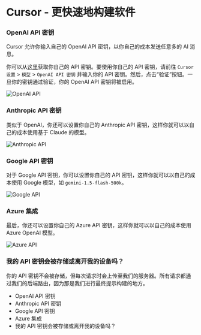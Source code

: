 # Cursor - 更快速地构建软件

### OpenAI API 密钥

Cursor 允许你输入自己的 OpenAI API 密钥，以你自己的成本发送任意多的 AI 消息。

你可以从[这里](https://www.openai.com/api-keys)获取你自己的 API 密钥。要使用你自己的 API 密钥，请前往 `Cursor 设置` > `模型` > `OpenAI API 密钥` 并输入你的 API 密钥。然后，点击“验证”按钮。一旦你的密钥通过验证，你的 OpenAI API 密钥将被启用。

![OpenAI API](https://mintlify.s3-us-west-1.amazonaws.com/cursor/images/misc/openai-api.png)

### Anthropic API 密钥

类似于 OpenAI，你还可以设置你自己的 Anthropic API 密钥，这样你就可以以自己的成本使用基于 Claude 的模型。

![Anthropic API](https://mintlify.s3-us-west-1.amazonaws.com/cursor/images/misc/anthropic-api.png)

### Google API 密钥

对于 Google API 密钥，你可以设置你自己的 API 密钥，这样你就可以以自己的成本使用 Google 模型，如 `gemini-1.5-flash-500k`。

![Google API](https://mintlify.s3-us-west-1.amazonaws.com/cursor/images/misc/google-api.png)

### Azure 集成

最后，你还可以设置你自己的 Azure API 密钥，这样你就可以以自己的成本使用 Azure OpenAI 模型。

![Azure API](https://mintlify.s3-us-west-1.amazonaws.com/cursor/images/misc/azure-api.png)

### 我的 API 密钥会被存储或离开我的设备吗？

你的 API 密钥不会被存储，但每次请求时会上传至我们的服务器。所有请求都通过我们的后端路由，因为那是我们进行最终提示构建的地方。

- OpenAI API 密钥
- Anthropic API 密钥
- Google API 密钥
- Azure 集成
- 我的 API 密钥会被存储或离开我的设备吗？

